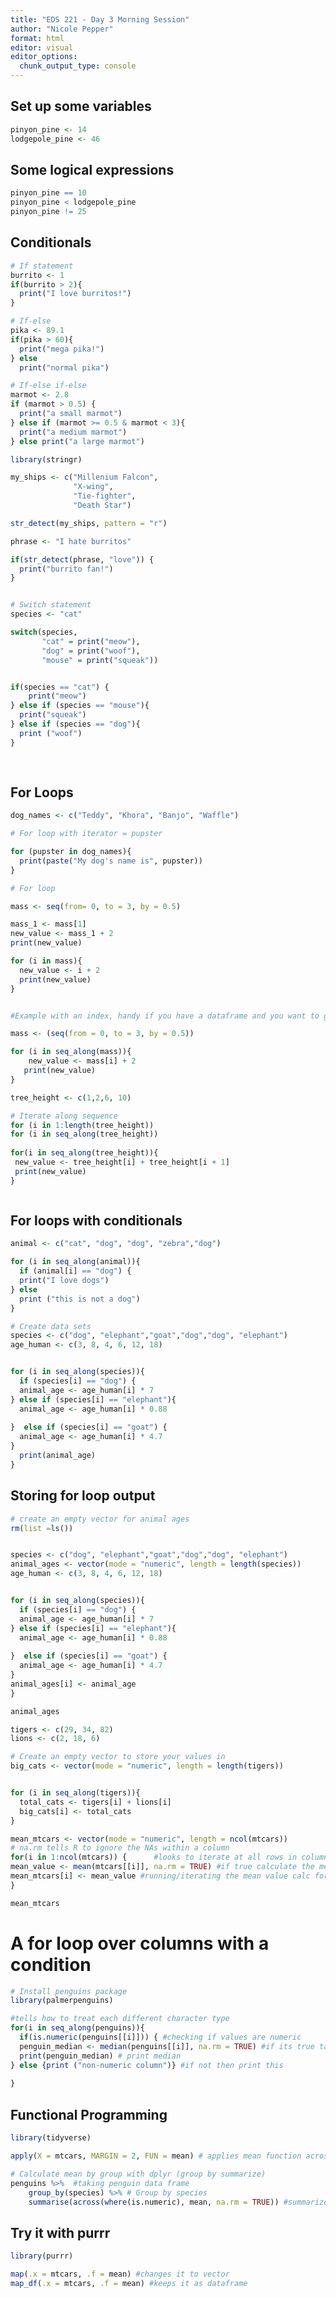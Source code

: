 ```yaml
---
title: "EDS 221 - Day 3 Morning Session"
author: "Nicole Pepper"
format: html
editor: visual
editor_options: 
  chunk_output_type: console
---
```


## Set up some variables
```r
pinyon_pine <- 14
lodgepole_pine <- 46
```

## Some logical expressions
```r
pinyon_pine == 10
pinyon_pine < lodgepole_pine
pinyon_pine != 25

```

## Conditionals
```r
# If statement
burrito <- 1
if(burrito > 2){
  print("I love burritos!")
}

# If-else
pika <- 89.1
if(pika > 60){
  print("mega pika!")
} else
  print("normal pika")

# If-else if-else
marmot <- 2.8
if (marmot > 0.5) {
  print("a small marmot")
} else if (marmot >= 0.5 & marmot < 3){
  print("a medium marmot") 
} else print("a large marmot")

```

```r
library(stringr)

my_ships <- c("Millenium Falcon", 
              "X-wing",
              "Tie-fighter",
              "Death Star")

str_detect(my_ships, pattern = "r")

phrase <- "I hate burritos"

if(str_detect(phrase, "love")) {
  print("burrito fan!")
}


# Switch statement
species <- "cat"

switch(species,
       "cat" = print("meow"),
       "dog" = print("woof"),
       "mouse" = print("squeak"))


if(species == "cat") {
    print("meow")
} else if (species == "mouse"){
  print("squeak")
} else if (species == "dog"){
  print ("woof")
}
  
  
```

## For Loops
```r
dog_names <- c("Teddy", "Khora", "Banjo", "Waffle")

# For loop with iterator = pupster

for (pupster in dog_names){
  print(paste("My dog's name is", pupster))
}

# For loop 

```


```r

mass <- seq(from= 0, to = 3, by = 0.5)

mass_1 <- mass[1]
new_value <- mass_1 + 2
print(new_value)

for (i in mass){
  new_value <- i + 2
  print(new_value)
}



```

```r
#Example with an index, handy if you have a dataframe and you want to go along rows in a dataframe rather than elements in a vector

mass <- (seq(from = 0, to = 3, by = 0.5))

for (i in seq_along(mass)){
    new_value <- mass[i] + 2
   print(new_value)
}
```

```r
tree_height <- c(1,2,6, 10)

# Iterate along sequence 
for (i in 1:length(tree_height))
for (i in seq_along(tree_height))
  
for(i in seq_along(tree_height)){
 new_value <- tree_height[i] + tree_height[i + 1] 
 print(new_value)
}



```

## For loops with conditionals
```r
animal <- c("cat", "dog", "dog", "zebra","dog")

for (i in seq_along(animal)){
  if (animal[i] == "dog") {
  print("I love dogs")
} else
  print ("this is not a dog")
}

```

```r
# Create data sets
species <- c("dog", "elephant","goat","dog","dog", "elephant")
age_human <- c(3, 8, 4, 6, 12, 18)


for (i in seq_along(species)){
  if (species[i] == "dog") {
  animal_age <- age_human[i] * 7
} else if (species[i] == "elephant"){
  animal_age <- age_human[i] * 0.88
  
}  else if (species[i] == "goat") {
  animal_age <- age_human[i] * 4.7 
}
  print(animal_age)
}

```

## Storing for loop output
```r
# create an empty vector for animal ages
rm(list =ls())


species <- c("dog", "elephant","goat","dog","dog", "elephant")
animal_ages <- vector(mode = "numeric", length = length(species))
age_human <- c(3, 8, 4, 6, 12, 18)


for (i in seq_along(species)){
  if (species[i] == "dog") {
  animal_age <- age_human[i] * 7
} else if (species[i] == "elephant"){
  animal_age <- age_human[i] * 0.88
  
}  else if (species[i] == "goat") {
  animal_age <- age_human[i] * 4.7 
}
animal_ages[i] <- animal_age
}

animal_ages

```

```r
tigers <- c(29, 34, 82)
lions <- c(2, 18, 6)

# Create an empty vector to store your values in 
big_cats <- vector(mode = "numeric", length = length(tigers))


for (i in seq_along(tigers)){
  total_cats <- tigers[i] + lions[i]
  big_cats[i] <- total_cats
}

```


```r
mean_mtcars <- vector(mode = "numeric", length = ncol(mtcars))
# na.rm tells R to ignore the NAs within a column
for(i in 1:ncol(mtcars)) {      #looks to iterate at all rows in column 1
mean_value <- mean(mtcars[[i]], na.rm = TRUE) #if true calculate the mean, ignore na
mean_mtcars[i] <- mean_value #running/iterating the mean value calc for all of the items in i
}

mean_mtcars

```

# A for loop over columns with a condition
```r
# Install penguins package
library(palmerpenguins)

#tells how to treat each different character type
for(i in seq_along(penguins)){
  if(is.numeric(penguins[[i]])) { #checking if values are numeric
  penguin_median <- median(penguins[[i]], na.rm = TRUE) #if its true take the median, ignore na
  print(penguin_median) # print median
} else {print ("non-numeric column")} #if not then print this
  
}

```

## Functional Programming

```r
library(tidyverse)

apply(X = mtcars, MARGIN = 2, FUN = mean) # applies mean function across 

```

```r

# Calculate mean by group with dplyr (group by summarize)
penguins %>%  #taking penguin data frame 
    group_by(species) %>% # Group by species
    summarise(across(where(is.numeric), mean, na.rm = TRUE)) #summarize allows us to apply the mean across columns that are numeric


```

## Try it with purrr

```r
library(purrr)

map(.x = mtcars, .f = mean) #changes it to vector
map_df(.x = mtcars, .f = mean) #keeps it as dataframe
```


